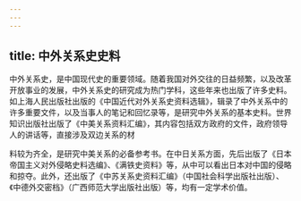 ```yaml
---
---
---
```

title: 中外关系史史料
---



中外关系史，是中国现代史的重要领域。随着我国对外交往的日益频繁，以及改革开放事业的发展，中外关系史的研究成为热门学科，这些年来也出版了许多史料。如上海人民出版社出版的《中国近代对外关系史资料选辑》，辑录了中外关系中的许多重要文件，以及当事人的笔记和回忆录等，是研究中外关系的基本史料。世界知识出版社出版了《中美关系资料汇编》，其内容包括双方政府的文件，政府领导人的讲话等，直接涉及双边关系的材

料较为齐全，是研究中美关系的必备参考书。在中日关系方面，先后出版了《日本帝国主义对外侵略史料选编》、《满铁史资料》等，从中可以看出日本对中国的侵略和掠夺。此外，还出版了《中苏关系史资料汇编》（中国社会科学出版社出版）、《中德外交密档》（广西师范大学出版社出版）等，均有一定学术价值。
